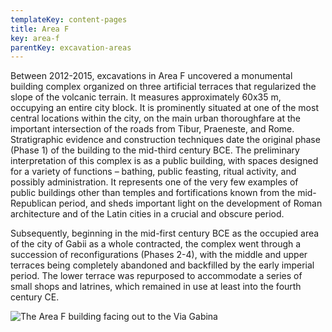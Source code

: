 ```yaml
---
templateKey: content-pages
title: Area F
key: area-f
parentKey: excavation-areas
---
```

Between 2012-2015, excavations in Area F uncovered a monumental building complex organized on three artificial terraces that regularized the slope of the volcanic terrain.  It measures approximately 60x35 m, occupying an entire city block. It is prominently situated at one of the most central locations within the city, on the main urban thoroughfare at the important intersection of the roads from Tibur, Praeneste, and Rome. Stratigraphic evidence and construction techniques date the original phase (Phase 1) of the building to the mid-third century BCE.  The preliminary interpretation of this complex is as a public building, with spaces designed for a variety of functions – bathing, public feasting, ritual activity, and possibly administration.  It represents one of the very few examples of public buildings other than temples and fortifications known from the mid-Republican period, and sheds important light on the development of Roman architecture and of the Latin cities in a crucial and obscure period.

Subsequently, beginning in the mid-first century BCE as the occupied area of the city of Gabii as a whole contracted, the complex went through a succession of reconfigurations (Phases 2-4), with the middle and upper terraces being completely abandoned and backfilled by the early imperial period.  The lower terrace was repurposed to accommodate a series of small shops and latrines, which remained in use at least into the fourth century CE.  

![The Area F building facing out to the Via Gabina](/assets/_u4a7411.jpg "The Area F building facing out to the Via Gabina")
